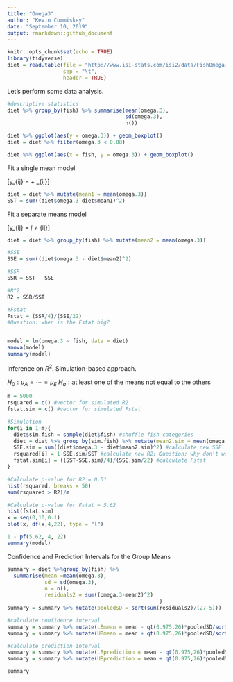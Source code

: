 ```yaml
---
title: "Omega3"
author: "Kevin Cummiskey"
date: "September 10, 2019"
output: rmarkdown::github_document
---
```


```r
knitr::opts_chunk$set(echo = TRUE)
library(tidyverse)
diet = read.table(file = "http://www.isi-stats.com/isi2/data/FishOmega3.txt",
                  sep = "\t",
                  header = TRUE)

```

Let's perform some data analysis.

```r
#descriptive statistics
diet %>% group_by(fish) %>% summarise(mean(omega.3),
                                      sd(omega.3),
                                      n())

diet %>% ggplot(aes(y = omega.3)) + geom_boxplot()
diet = diet %>% filter(omega.3 < 0.08)

diet %>% ggplot(aes(x = fish, y = omega.3)) + geom_boxplot()
```


Fit a single mean model

\[y_{ij} = \mu + \epsilon_{ij}\]

```r
diet = diet %>% mutate(mean1 = mean(omega.3))
SST = sum((diet$omega.3-diet$mean1)^2)
```

Fit a separate means model

\[y_{ij} = \mu_j + \epsilon_{ij}\]

```r
diet = diet %>% group_by(fish) %>% mutate(mean2 = mean(omega.3))

#SSE
SSE = sum((diet$omega.3 - diet$mean2)^2)

#SSR
SSR = SST - SSE

#R^2
R2 = SSR/SST

#Fstat
Fstat = (SSR/4)/(SSE/22)
#Question: when is the Fstat big?


model = lm(omega.3 ~ fish, data = diet)
anova(model)
summary(model)

```

Inference on $R^2$. Simulation-based approach.

$H_0: \mu_{A} = \cdots = \mu_{E}$
$H_a: \text{at least one of the means not equal to the others}$


```r
m = 5000
rsquared = c() #vector for simulated R2
fstat.sim = c() #vector for simulated Fstat

#Simulation
for(i in 1:m){
  diet$sim.fish = sample(diet$fish) #shuffle fish categories
  diet = diet %>% group_by(sim.fish) %>% mutate(mean2.sim = mean(omega.3)) #calculate new means
  SSE.sim = sum((diet$omega.3 - diet$mean2.sim)^2) #calculate new SSE
  rsquared[i] = 1-SSE.sim/SST #calculate new R2; Question: why don't we calculate SST everytime
  fstat.sim[i] = ((SST-SSE.sim)/4)/(SSE.sim/22) #calculate Fstat
}

#Calculate p-value for R2 = 0.51
hist(rsquared, breaks = 50)
sum(rsquared > R2)/m

#Calculate p-value for Fstat = 5.62
hist(fstat.sim)
x = seq(0,10,0.1)
plot(x, df(x,4,22), type = "l")

1 - pf(5.62, 4, 22)
summary(model)
```


Confidence and Prediction Intervals for the Group Means

```r
summary = diet %>%group_by(fish) %>% 
  summarise(mean =mean(omega.3),
            sd = sd(omega.3),
            n = n(),
            residuals2 = sum((omega.3-mean2)^2)
                                                 )
summary = summary %>% mutate(pooledSD = sqrt(sum(residuals2)/(27-5)))

#calculate confidence interval
summary = summary %>% mutate(LBmean = mean - qt(0.975,26)*pooledSD/sqrt(n))
summary = summary %>% mutate(UBmean = mean + qt(0.975,26)*pooledSD/sqrt(n))

#calculate prediction interval
summary = summary %>% mutate(LBprediction = mean - qt(0.975,26)*pooledSD*sqrt(1+1/n))
summary = summary %>% mutate(UBprediction = mean + qt(0.975,26)*pooledSD*sqrt(1+1/n))

summary

```







